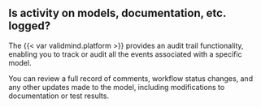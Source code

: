 ## Is activity on models, documentation, etc. logged?

The {{< var validmind.platform >}} provides an audit trail functionality, enabling you to track or audit all the events associated with a specific model.

You can review a full record of comments, workflow status changes, and any other updates made to the model, including modifications to documentation or test results.